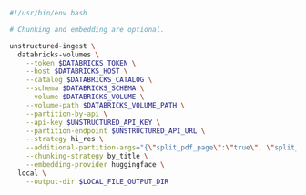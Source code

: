 ```bash CLI
#!/usr/bin/env bash

# Chunking and embedding are optional.

unstructured-ingest \
  databricks-volumes \
    --token $DATABRICKS_TOKEN \
    --host $DATABRICKS_HOST \
    --catalog $DATABRICKS_CATALOG \
    --schema $DATABRICKS_SCHEMA \
    --volume $DATABRICKS_VOLUME \
    --volume-path $DATABRICKS_VOLUME_PATH \
    --partition-by-api \
    --api-key $UNSTRUCTURED_API_KEY \
    --partition-endpoint $UNSTRUCTURED_API_URL \
    --strategy hi_res \
    --additional-partition-args="{\"split_pdf_page\":\"true\", \"split_pdf_allow_failed\":\"true\", \"split_pdf_concurrency_level\": 15}" \
    --chunking-strategy by_title \
    --embedding-provider huggingface \
  local \
    --output-dir $LOCAL_FILE_OUTPUT_DIR
```